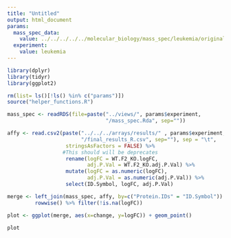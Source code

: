 ```yaml
---
title: "Untitled"
output: html_document
params:
  mass_spec_data:
    value: ../../../../../molecular_biology/mass_spec/leukemia/original_data/proteingroups_filtered.txt
  experiment:
    value: leukemia
---
```


<!-- Load libraries -->
```r
library(dplyr)
library(tidyr)
library(ggplot2)
```

<!-- Clean --> 
```r
rm(list= ls()[!ls() %in% c("params")])
source("helper_functions.R")
```

```r
mass_spec <- readRDS(file=paste("../views/", params$experiment, 
                                "/mass_spec.Rda", sep=""))

affy <- read.csv2(paste("../../../arrays/results/" , params$experiment, 
                        "/final_results_R.csv", sep=""), sep = "\t",
                   stringsAsFactors = FALSE) %>%
                  #This should will be deprecates
                   rename(logFC = WT.F2_KO.logFC,
                          adj.P.Val = WT.F2_KO.adj.P.Val) %>%
                   mutate(logFC = as.numeric(logFC),
                          adj.P.Val = as.numeric(adj.P.Val)) %>%
                   select(ID.Symbol, logFC, adj.P.Val)
```

```r
merge <- left_join(mass_spec, affy, by=c("Protein.IDs" = "ID.Symbol")) %>% 
         rowwise() %>% filter(!is.na(logFC)) 
```

```r
plot <- ggplot(merge, aes(x=change, y=logFC)) + geom_point() 

plot
```



